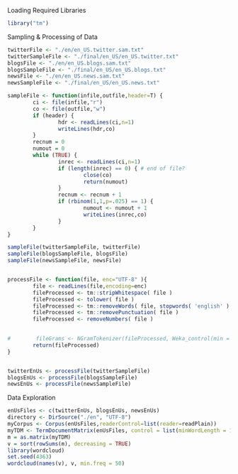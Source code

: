 
Loading Required Libraries
```r
library("tm")
```

Sampling & Processing of Data

```r
twitterFile <- "./en/en_US.twitter.sam.txt"
twitterSampleFile <- "./final/en_US/en_US.twitter.txt"
blogsFile <- "./en/en_US.blogs.sam.txt"
blogsSampleFile <- "./final/en_US/en_US.blogs.txt"
newsFile <- "./en/en_US.news.sam.txt"
newsSampleFile <- "./final/en_US/en_US.news.txt"

sampleFile <- function(infile,outfile,header=T) {
        ci <- file(infile,"r")
        co <- file(outfile,"w")
        if (header) {
                hdr <- readLines(ci,n=1)
                writeLines(hdr,co)
        }
        recnum = 0
        numout = 0
        while (TRUE) {
                inrec <- readLines(ci,n=1)
                if (length(inrec) == 0) { # end of file?
                        close(co) 
                        return(numout)
                }
                recnum <- recnum + 1
                if (rbinom(1,1,p=.025) == 1) {
                        numout <- numout + 1
                        writeLines(inrec,co)
                }
        }
}

sampleFile(twitterSampleFile, twitterFile)
sampleFile(blogsSampleFile, blogsFile)
sampleFile(newsSampleFile, newsFile)


processFile <- function(file, enc="UTF-8" ){
        file <- readLines(file,encoding=enc)
        fileProcessed <- tm::stripWhitespace( file )
        fileProcessed <- tolower( file )
        fileProcessed <- tm::removeWords( file, stopwords( 'english' ) )
        fileProcessed <- tm::removePunctuation( file )
        fileProcessed <- removeNumbers( file )

        
#        fileGrams <- NGramTokenizer(fileProcessed, Weka_control(min = 2, max = 3, delimiters = " \\r\\n\\t.,;:\"()?!"))
        return(fileProcessed)
}


twitterEnUs <- processFile(twitterSampleFile)
blogsEnUs <- processFile(blogsSampleFile)
newsEnUs <- processFile(newsSampleFile)
```

Data Exploration
```r
enUsFiles <- c(twitterEnUs, blogsEnUs, newsEnUs)
directory <- DirSource("./en", "UTF-8")
myCorpus <- Corpus(enUsFiles,readerControl=list(reader=readPlain))
myTDM <- TermDocumentMatrix(enUsFiles, control = list(minWordLength = 1))
m = as.matrix(myTDM)
v = sort(rowSums(m), decreasing = TRUE)
library(wordcloud)
set.seed(4363)
wordcloud(names(v), v, min.freq = 50)
```